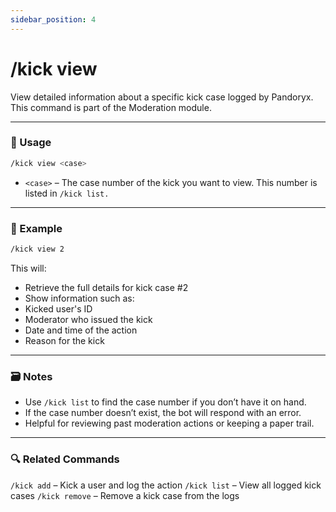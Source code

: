 ```yaml
---
sidebar_position: 4
---
```


# /kick view

View detailed information about a specific kick case logged by Pandoryx. This command is part of the Moderation module.

<hr className="md-divider-gradient" />

### 💬 Usage
```bash
/kick view <case>
```
- `<case>` – The case number of the kick you want to view. This number is listed in `/kick list.`

<hr className="md-divider-gradient" />

### 📌 Example
```bash
/kick view 2
```
This will:
- Retrieve the full details for kick case #2
- Show information such as:
- Kicked user's ID
- Moderator who issued the kick
- Date and time of the action
- Reason for the kick

<hr className="md-divider-gradient" />

### 🗃️ Notes
- Use `/kick list` to find the case number if you don’t have it on hand.
- If the case number doesn’t exist, the bot will respond with an error.
- Helpful for reviewing past moderation actions or keeping a paper trail.

<hr className="md-divider-gradient" />

### 🔍 Related Commands
`/kick add` – Kick a user and log the action
`/kick list` – View all logged kick cases
`/kick remove` – Remove a kick case from the logs